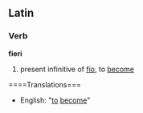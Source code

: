 ==Latin==
===Verb===
'''fieri'''

#present infinitive of [[fio]], to [[become]]
====Translations===
*English: "[[to]] [[become]]"